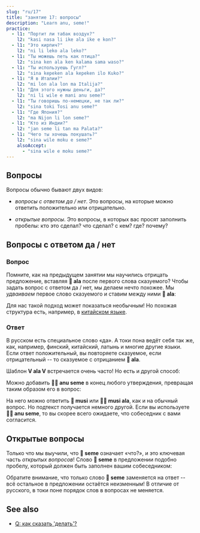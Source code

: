 ```yaml
---
slug: "ru/17"
title: "занятие 17: вопросы"
description: "Learn anu, seme!"
practice:
  - l1: "Портит ли табак воздух?"
    l2: "kasi nasa li ike ala ike e kon?"
  - l1: "Это кирпич?"
    l2: "ni li leko ala leko?"
  - l1: "Ты можешь петь как птица?"
    l2: "sina ken ala ken kalama sama waso?"
  - l1: "Ты используешь Гугл?"
    l2: "sina kepeken ala kepeken ilo Kuko?"
  - l1: "Я в Италии?"
    l2: "mi lon ala lon ma Italija?"
  - l1: "Для этого нужны деньги, да?"
    l2: "ni li wile e mani anu seme?"
  - l1: "Ты говоришь по-немецки, не так ли?"
    l2: "sina toki Tosi anu seme?"
  - l1: "Где Япония?"
    l2: "ma Nijon li lon seme?"
  - l1: "Кто из Индии?"
    l2: "jan seme li tan ma Palata?"
  - l1: "Чего ты хочешь покушать?"
    l2: "sina wile moku e seme?"
    alsoAccept:
      - "sina wile e moku seme?"
---
```



## Вопросы

Вопросы обычно бывают двух видов:

* *вопросы с ответом да / нет*. Это вопросы, на которые можно ответить положительно или отрицательно.

* *открытые вопросы*. Это вопросы, в которых вас просят заполнить пробелы: кто это сделал? что сделал? с кем? где? почему?

## Вопросы с ответом да / нет

### Вопрос

Помните, как на предыдущем занятии мы научились отрицать предложение, вставляя **󱤂 ala** после первого слова сказуемого? Чтобы задать вопрос с ответом да / нет, мы делаем нечто похожее. Мы *удваиваем* первое слово сказуемого и ставим между ними **󱤂 ala**:

<List>
  <Word sl="moku ala moku" m="ест ли ...?" />
  <Sentence sl="pipi li moku ala moku e len?" m="Мотылёк ест ткань?" />
  <Word sl="pona ala pona" m="хороший ли ...?" />
  <Sentence sl="kalama musi li pona ala pona tawa sina?" m="Тебе нравится музыка?" />
  <Word sl="wile ala wile" m="хочет ли ...?" />
  <Sentence sl="sina wile ala wile lape lon supa?" m="Вы хотите спать на кровати?" />
  <Word sl="lon ala lon" m="находится ли ... в ...?" />
  <Sentence sl="ona li lon ala lon ma Mewika?" m="Они находятся в США?" />
</List>

Для нас такой подход может показаться необычным! Но похожая структура есть, например, в [китайском языке](https://en.wikipedia.org/wiki/A-not-A_question#A-not-AB_form_4).

### Ответ

В русском есть специальное слово «да». А токи пона ведёт себя так же, как, например, финский, китайский, латынь и многие другие языки. Если ответ положительный, вы повторяете сказуемое, если отрицательный -- то сказуемое с отрицанием **󱤂 ala**.

<List>
  <Sentence sl="sitelen li musi ala musi?" m="Видео весёлое?" />
  <Word sl="musi." m="весёлое. (= Да.)" />
  <Word sl="musi ala." m="не весёлое. (= Нет.)" />
</List>

Шаблон **V ala V** встречается очень часто! Но есть и другой способ:

<List>
  <Word sl="seme" m="что? какой?" />
  <Word sl="anu" m="или" />
  <Word sl="anu seme" m="... верно? не так ли? или что?" />
</List>

Можно добавить **󱤇󱥙 anu seme** в конец любого утверждения, превращая таким образом его в вопрос:

<List>
  <Sentence sl="sitelen li musi anu seme?" m="Видео весёлое, не так ли?" />
</List>

На него можно ответить **󱤻 musi** или **󱤻󱤂 musi ala**, как и на обычный вопрос. Но подтекст получается немного другой. Если вы используете **󱤇󱥙 anu seme**, то вы скорее всего ожидаете, что собеседник с вами согласится.

## Открытые вопросы

Только что мы выучили, что **󱥙 seme** означает «что?», и это ключевая часть *открытых вопросов*! Слово **󱥙 seme** в предложении подобно пробелу, который должен быть заполнен вашим собеседником:

<List>
  <Sentence sl="waso li lon seme?" m="Где птица? (букв. 'Птица находится в чём?')" />
  <Sentence sl="waso li lon tomo." m="Птица дома. (букв. 'в доме')" />
  <Sentence sl="soweli li utala e jan seme?" m="На кого напал зверь? (букв. 'Зверь напал на какого человека?')" />
  <Sentence sl="soweli li utala e jan Ema." m="Зверь напал на Эмму." />
</List>

Обратите внимание, что только слово **󱥙 seme** заменяется на ответ -- всё остальное в предложении остаётся неизменным! В отличие от русского, в токи поне порядок слов в вопросах не меняется.

<Practice exercises={frontmatter.practice} client:load />

## See also
* [Q: как сказать 'делать'?](../doing)
